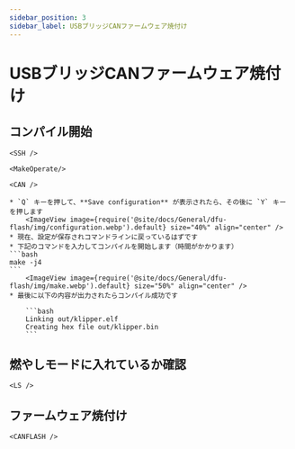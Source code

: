 ```yaml
---
sidebar_position: 3
sidebar_label: USBブリッジCANファームウェア焼付け
---
```



# USBブリッジCANファームウェア焼付け

## コンパイル開始

    <SSH />

    <MakeOperate/>

    <CAN />

    * `Q` キーを押して、**Save configuration** が表示されたら、その後に `Y` キーを押します
        <ImageView image={require('@site/docs/General/dfu-flash/img/configuration.webp').default} size="40%" align="center" />
    * 現在、設定が保存されコマンドラインに戻っているはずです
    * 下記のコマンドを入力してコンパイルを開始します（時間がかかります）
    ```bash
    make -j4
    ```
        <ImageView image={require('@site/docs/General/dfu-flash/img/make.webp').default} size="50%" align="center" />
    * 最後に以下の内容が出力されたらコンパイル成功です

        ```bash
        Linking out/klipper.elf
        Creating hex file out/klipper.bin
        ```

## 燃やしモードに入れているか確認

    <LS />

## ファームウェア焼付け
    
    <CANFLASH />
